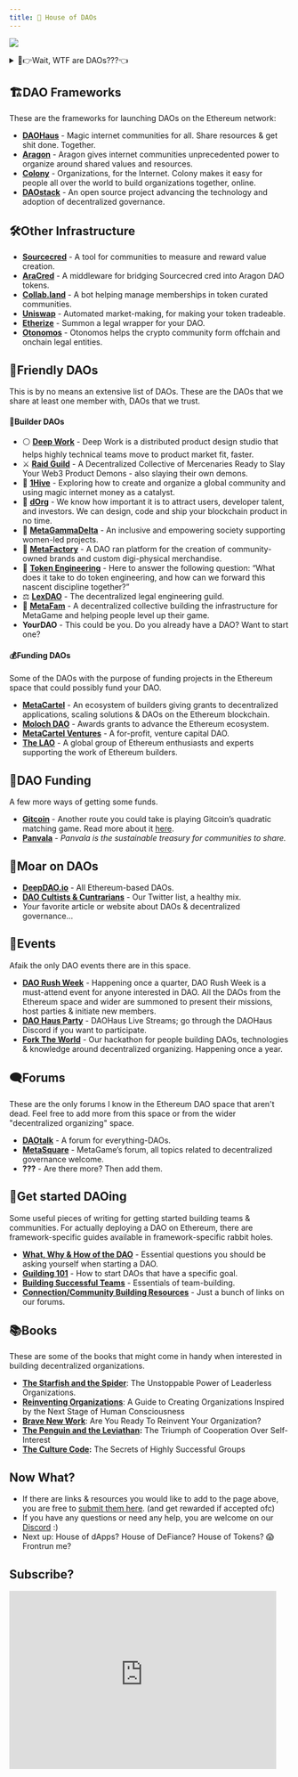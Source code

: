 ```yaml
---
title: 💫 House of DAOs
---
```


![](https://imgur.com/1Kezv9Q.png)

<details>


<summary>🤨👉Wait, WTF are DAOs???👈</summary>
<br />

Short for “Decentralized Autonomous Organizations”, DAOs are a new type of organization, enabled by the blockchain technology. Decentralized organizations are nothing new, what makes DAOs different from “just” decentralized organizations is that they are constituted on the blockchain and their governance is, at least in theory, controlled by smart contracts.

This allows people to start organizations with complete strangers from around the world and not worry whether one of them will run away with the money, where will the organization be formed and how will they govern the treasury. The ownership of a DAO is usually tokenized and distributed among members, with it’s issuance not centrally controlled by anyone.

There are multiple types of “decentralizations”. Some will say “A DAO” only implies architectural decentralization; the technology itself. While one may _have_ “a DAO” whose governance is centralized in a single or a few big shareholders, we do not consider those true DAOs.

If you ask most of us, a DAO should be both architecturally AND politically decentralized to truly be considered a DAO. For a DAO to be considered politically decentralized, it’s voting power should be _sufficiently_ decentralized among its members. How much is sufficient? Well who the hell knows, we’ll figure it out.

If you ask me, DAOs are here to enable us to build a world of cooperatively ran organizations and collectively owned platforms & infrastructure.

### To recap:

- There is no centralized control in the DAO. There is no “CEO” and no single individual may dictate direction.
- There isn’t a hierarchy in any traditional sense, no “managerial” & “executive” layers.
- Members allocate resources and make decisions about the direction and initiatives through voting on proposals or practicing other decentralized decision making methods, eg. [Holacracy’s Integrative Decision Making Process](https://medium.com/org-hacking/holacracys-integrative-decision-making-process-f750d4b82abc)
- There is a complete transparency of every transaction.

</details>


## 🏗️DAO Frameworks

These are the frameworks for launching DAOs on the Ethereum network:

- **[DAOHaus](https://daohaus.club/)** - Magic internet communities for all. Share resources & get shit done. Together.
- **[Aragon](https://aragon.org/)** - Aragon gives internet communities unprecedented power to organize around shared values and resources.
- **[Colony](https://colony.io/)** - Organizations, for the Internet. Colony makes it easy for people all over the world to build organizations together, online.
- **[DAOstack](https://daostack.io/)** - An open source project advancing the technology and adoption of decentralized governance.

## 🛠️Other Infrastructure

- **[Sourcecred](https://sourcecred.io/)** - A tool for communities to measure and reward value creation.
- **[AraCred](https://aracred.github.io/)** - A middleware for bridging Sourcecred cred into Aragon DAO tokens.
- **[Collab.land](https://collab.land/)** - A bot helping manage memberships in token curated communities.
- **[Uniswap](https://uniswap.org/)** - Automated market-making, for making your token tradeable.
- **[Etherize](https://etherize.io/)** - Summon a legal wrapper for your DAO.
- **[Otonomos](https://otonomos.com/)** - Otonomos helps the crypto community form offchain and onchain legal entities.

## 🥰Friendly DAOs

This is by no means an extensive list of DAOs. These are the DAOs that we share at least one member with, DAOs that we trust.

#### 💪Builder DAOs

- ⚪ **[Deep Work](https://deepwork.studio/)** - Deep Work is a distributed product design studio that helps highly technical teams move to product market fit, faster.
- ⚔️ **[Raid Guild](https://raidguild.org/)** - A Decentralized Collective of Mercenaries Ready to Slay Your Web3 Product Demons - also slaying their own demons.
- 🐝 **[1Hive](https://1hive.org/)** - Exploring how to create and organize a global community and using magic internet money as a catalyst.
- 🌳 **[dOrg](https://dorg.tech/)** - We know how important it is to attract users, developer talent, and investors. We can design, code and ship your blockchain product in no time.
- 👭 **[MetaGammaDelta](https://twitter.com/metagammadelta)** - An inclusive and empowering society supporting women-led projects.
- 🤖 **[MetaFactory](https://t.co/27fiwh7Oym?amp=1)** - A DAO ran platform for the creation of community-owned brands and custom digi-physical merchandise.
- 💫 **[Token Engineering](https://tokenengineeringcommunity.github.io/website/)** - Here to answer the following question: “What does it take to do token engineering, and how can we forward this nascent discipline together?”
- ⚖️ **[LexDAO](https://lexdao.org/)** - The decentralized legal engineering guild.
- 🐙 **[MetaFam](https://mainnet.aragon.org/#/metafam)** - A decentralized collective building the infrastructure for MetaGame and helping people level up their game.
- **YourDAO** - This could be you. Do you already have a DAO? Want to start one?

#### 💰Funding DAOs

Some of the DAOs with the purpose of funding projects in the Ethereum space that could possibly fund your DAO.

- **[MetaCartel](https://www.metacartel.org/)** - An ecosystem of builders giving grants to decentralized applications, scaling solutions & DAOs on the Ethereum blockchain.
- **[Moloch DAO](https://www.molochdao.com/)** - Awards grants to advance the Ethereum ecosystem.
- **[MetaCartel Ventures](https://metacartel.xyz/)** - A for-profit, venture capital DAO.
- **[The LAO](https://www.thelao.io/)** - A global group of Ethereum enthusiasts and experts supporting the work of Ethereum builders.

## 💸DAO Funding

A few more ways of getting some funds.

- **[Gitcoin](https://gitcoin.co/grants/)** - Another route you could take is playing Gitcoin’s quadratic matching game. Read more about it [here](https://ethgasstation.info/blog/quadratic-funding-in-a-nutshell/).
- **[Panvala](https://twitter.com/PanvalaHQ)** - _Panvala is the sustainable treasury for communities to share._

## 📜Moar on DAOs

- **[DeepDAO.io](http://deepdao.io)** - All Ethereum-based DAOs.
- **[DAO Cultists & Cuntrarians](https://twitter.com/i/lists/1282667877984800768)** - Our Twitter list, a healthy mix.
- _Your_ favorite article or website about DAOs & decentralized governance...

## 📅Events

Afaik the only DAO events there are in this space.

- **[DAO Rush Week](https://twitter.com/daorushweek)** - Happening once a quarter, DAO Rush Week is a must-attend event for anyone interested in DAO. All the DAOs from the Ethereum space and wider are summoned to present their missions, host parties & initiate new members.
- **[DAO Haus Party](https://forum.daohaus.club/t/daohaus-live-streams-publications/158)** - DAOHaus Live Streams; go through the DAOHaus Discord if you want to participate.
- **[Fork The World](https://forktheworld.wtf/)** - Our hackathon for people building DAOs, technologies & knowledge around decentralized organizing. Happening once a year.

## 🗨️Forums

These are the only forums I know in the Ethereum DAO space that aren't dead. Feel free to add more from this space or from the wider "decentralized organizing" space.

- [**DAOtalk**](https://daotalk.org) - A forum for everything-DAOs.
- [**MetaSquare**](https://forum.metagame.wtf/) - MetaGame’s forum, all topics related to decentralized governance welcome.
- **???** - Are there more? Then add them.

## 🏃Get started DAOing

Some useful pieces of writing for getting started building teams & communities.
For actually deploying a DAO on Ethereum, there are framework-specific guides available in framework-specific rabbit holes.

- **[What, Why & How of the DAO](https://wiki.metagame.wtf/docs/Guilding/what-why-how-of-your-dao)** - Essential questions you should be asking yourself when starting a DAO.
- **[Guilding 101](https://wiki.metagame.wtf/docs/Guilding/guilding-101)** - How to start DAOs that have a specific goal.
- **[Building Successful Teams](https://wiki.metagame.wtf/docs/Guilding/building-successful-teams)** - Essentials of team-building.
- **[Connection/Community Building Resources](https://forum.metagame.wtf/t/connection-community-building-resources-practices/256)** - Just a bunch of links on our forums.

## 📚Books

These are some of the books that might come in handy when interested in building decentralized organizations.

- **[The Starfish and the Spider](https://www.goodreads.com/book/show/21314.The_Starfish_and_the_Spider)**: The Unstoppable Power of Leaderless Organizations.
- **[Reinventing Organizations](https://www.goodreads.com/book/show/20787425-reinventing-organizations?from_search=true&from_srp=true&qid=9kHh66iPPT&rank=1)**: A Guide to Creating Organizations Inspired by the Next Stage of Human Consciousness
- **[Brave New Work](https://www.goodreads.com/book/show/40338432-brave-new-work?from_search=true&from_srp=true&qid=9kHh66iPPT&rank=2)**: Are You Ready To Reinvent Your Organization?
- **[The Penguin and the Leviathan](https://www.goodreads.com/book/show/7286895-the-penguin-and-the-leviathan):** The Triumph of Cooperation Over Self-Interest
- **[The Culture Code](https://www.goodreads.com/book/show/33517721-the-culture-code):** The Secrets of Highly Successful Groups

## Now What?

- If there are links & resources you would like to add to the page above, you are free to [submit them here](https://github.com/MetaFam/metagame-wiki/blob/master/docs/great-houses/house-of-daos.mdx). (and get rewarded if accepted ofc)
- If you have any questions or need any help, you are welcome on our [Discord](https://discord.gg/6JFXC9T) :)
- Next up: House of dApps? House of DeFiance? House of Tokens? 😱 Frontrun me?

## Subscribe?

<iframe
  width='480'
  height='320'
  src='https://metagame.substack.com/embed'
  frameborder='0'
  scrolling='no'
  style={{ background: 'white' }}
></iframe>
